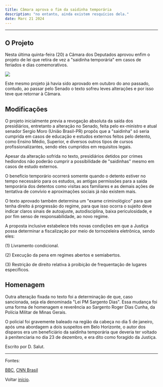 ```yaml
---
title: Câmara aprova o fim da saidinha temporária
description: "no entanto, ainda existem resquícios dela."
date: Marc 21 2024
---
```


---

## O Projeto

Nesta última quinta-feira (20) a Câmara dos Deputados aprovou enfim o projeto de lei que retira de vez a "saidinha temporária" em casos de feriados e dias comemorativos.

<img src="https://i.imgur.com/0ZdYWzV.jpeg"/>

Este mesmo projeto já havia sido aprovado em outubro do ano passado, contudo, ao passar pelo Senado o texto sofreu leves alterações e por isso teve que retornar à Câmara.

## Modificações

O projeto inicialmente previa a revogação absoluta da saída dos presidiários, entretanto a alteração no Senado, feita pelo ex-ministro e atual senador Sergio Moro (União Brasil-PR) propôs que a "saidinha" só seria cumprida em casos de educação e estudos externos feitos pelo detento, como Ensino Médio, Superior, e diversos outros tipos de cursos profissionalizantes, sendo eles cumpridos em requisitos legais.

Apesar da alteração sofrida no texto, presidiários detidos por crimes hediondos não poderão cumprir a possibilidade de "saidinhas" mesmo em casos de estudo externos.

O benefício temporário ocorrerá somente quando o detento estiver no tempo necessário para os estudos, as antigas permissões para a saída temporária dos detentos como visitas aos familiares e as demais ações de tentativa de convívio e aproximações sociais já não existem mais.

O texto aprovado também determina um "exame criminológico" para que tenha direito á progressão do regime, para que isso ocorra o sujeito deve indicar claros sinais de autoajuste, autodisciplina, baixa periculosidade, e por fim senso de responsabilidade, ao novo regime. 

A proposta inclusive estabelece três novas condições em que a Justiça possa determinar a fiscalização por meio de tornozeleira eletrônica, sendo eles:

(1) Livramento condicional.

(2) Execução da pena em regimes abertos e semiabertos.

(3) Restrição de direito relativa à proibição de frequentação de lugares específicos.

## Homenagem

Outra alteração fixada no texto foi a determinação de que, caso sancionada, seja ela denominada "Lei PM Sargento Dias". Essa mudança foi uma forma de homenagem e reverência ao Sargento Roger Dias Cunha, da Polícia Militar de Minas Gerais.

O policial foi gravemente baleado na região da cabeça no dia 5 de janeiro, após uma abordagem a dois suspeitos em Belo Horizonte, o autor dos disparos era um beneficiário da saidinha temporária que deveria ter voltado à penitenciaria no dia 23 de dezembro, e era dito como foragido da Justiça.

Escrito por D. Salut.

---

Fontes:

[BBC](https://www.bbc.com/portuguese/articles/ck5w18047yxo),
[CNN Brasil](https://www.cnnbrasil.com.br/politica/camara-aprova-fim-da-saidinha-em-feriados/)

Voltar [início](/).